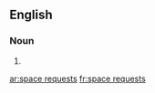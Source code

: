 ==English==

===Noun===
{{head|en|plural|head=[[space]] [[request]]s}}

# {{plural of|space request|lang=en|nocat=1}}

[[ar:space requests]]
[[fr:space requests]]